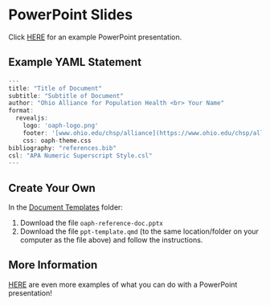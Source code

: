# PowerPoint Slides

Click [HERE](https://catmailohio.sharepoint.com/:u:/s/CHSP-OAIPH/EcHNaRfELrNNlw_G663PFE8BpxgjXU1rTNAYI8yxDPzi9Q?e=bTx2Wd) for an example PowerPoint presentation.

## Example YAML Statement

```r

---
title: "Title of Document"
subtitle: "Subtitle of Document"
author: "Ohio Alliance for Population Health <br> Your Name"
format: 
  revealjs:
    logo: 'oaph-logo.png'
    footer: '[www.ohio.edu/chsp/alliance](https://www.ohio.edu/chsp/alliance)'
    css: oaph-theme.css
bibliography: "references.bib"
csl: "APA Numeric Superscript Style.csl"
---

```

## Create Your Own

In the [Document Templates](https://catmailohio.sharepoint.com/:f:/s/CHSP-OAIPH/ElBBCzi3jYxBu7QteV9B0F8BtM5yBr6-VQbXafZsS3wQ0Q?e=Q7INHc) folder:

1.  Download the file `oaph-reference-doc.pptx`
2.  Download the file `ppt-template.qmd` (to the same location/folder on your computer as the file above) and follow the instructions.

## More Information

[HERE](https://quarto.org/docs/reference/formats/presentations/pptx.html) are even more examples of what you can do with a PowerPoint presentation!
